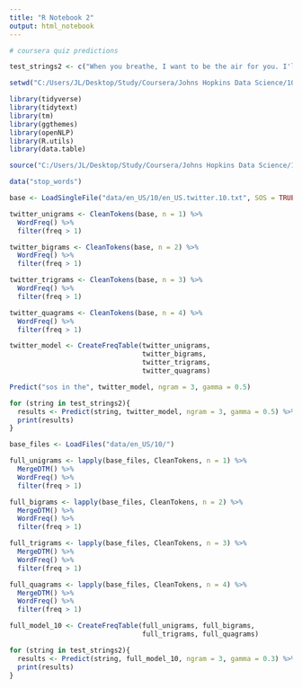 ```yaml
---
title: "R Notebook 2"
output: html_notebook
---
```


```r
# coursera quiz predictions

test_strings2 <- c("When you breathe, I want to be the air for you. I'll be there for you, I'd live and I'd", "Guy at my table's wife got up to go to the bathroom and I asked about dessert and he started telling me about his", "I'd give anything to see arctic monkeys this", "Talking to your mom has the same effect as a hug and helps reduce your", "When you were in Holland you were like 1 inch away from me but you hadn't time to take a", "I'd just like all of these questions answered, a presentation of evidence, and a jury to settle the", "I can't deal with unsymetrical things. I can't even hold an uneven number of bags of groceries in each", "Every inch of you is perfect from the bottom to the", "I’m thankful my childhood was filled with imagination and bruises from playing", "I like how the same people are in almost all of Adam Sandler's")

```

```r
setwd("C:/Users/JL/Desktop/Study/Coursera/Johns Hopkins Data Science/10 capstone/CapstoneProject_NaturalLanguageProcessing")

library(tidyverse)
library(tidytext)
library(tm)
library(ggthemes)
library(openNLP)
library(R.utils)
library(data.table)

source("C:/Users/JL/Desktop/Study/Coursera/Johns Hopkins Data Science/10 capstone/CapstoneProject_NaturalLanguageProcessing/helper2.R")

data("stop_words")

```

```r
base <- LoadSingleFile("data/en_US/10/en_US.twitter.10.txt", SOS = TRUE, EOS = TRUE)
```

```r
twitter_unigrams <- CleanTokens(base, n = 1) %>%
  WordFreq() %>%
  filter(freq > 1) 

twitter_bigrams <- CleanTokens(base, n = 2) %>%
  WordFreq() %>%
  filter(freq > 1)

twitter_trigrams <- CleanTokens(base, n = 3) %>%
  WordFreq() %>%
  filter(freq > 1)

twitter_quagrams <- CleanTokens(base, n = 4) %>%
  WordFreq() %>%
  filter(freq > 1)
```

```r
twitter_model <- CreateFreqTable(twitter_unigrams,
                                 twitter_bigrams,
                                 twitter_trigrams,
                                 twitter_quagrams)
```

```r
Predict("sos in the", twitter_model, ngram = 3, gamma = 0.5)
```

```r
for (string in test_strings2){
  results <- Predict(string, twitter_model, ngram = 3, gamma = 0.5) %>% head(10)
  print(results)
}
```

```r
base_files <- LoadFiles("data/en_US/10/")
```
```r
full_unigrams <- lapply(base_files, CleanTokens, n = 1) %>%
  MergeDTM() %>%
  WordFreq() %>%
  filter(freq > 1) 

full_bigrams <- lapply(base_files, CleanTokens, n = 2) %>%
  MergeDTM() %>%
  WordFreq() %>%
  filter(freq > 1)

full_trigrams <- lapply(base_files, CleanTokens, n = 3) %>%
  MergeDTM() %>%
  WordFreq() %>%
  filter(freq > 1)

full_quagrams <- lapply(base_files, CleanTokens, n = 4) %>%
  MergeDTM() %>%
  WordFreq() %>%
  filter(freq > 1)
```
```r
full_model_10 <- CreateFreqTable(full_unigrams, full_bigrams,
                                 full_trigrams, full_quagrams)
```
```r
for (string in test_strings2){
  results <- Predict(string, full_model_10, ngram = 3, gamma = 0.3) %>% head(10)
  print(results)
}
```
